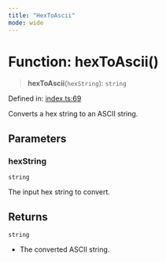 ```yaml
---
title: "HexToAscii"
mode: wide
---
```

  
# Function: hexToAscii()

> **hexToAscii**(`hexString`): `string`

Defined in: [index.ts:69](https://github.com/tkhq/sdk/blob/ee72856c3f450731d7501ab05001215768b71500/packages/encoding/src/index.ts#L69)

Converts a hex string to an ASCII string.

## Parameters

### hexString

`string`

The input hex string to convert.

## Returns

`string`

- The converted ASCII string.
